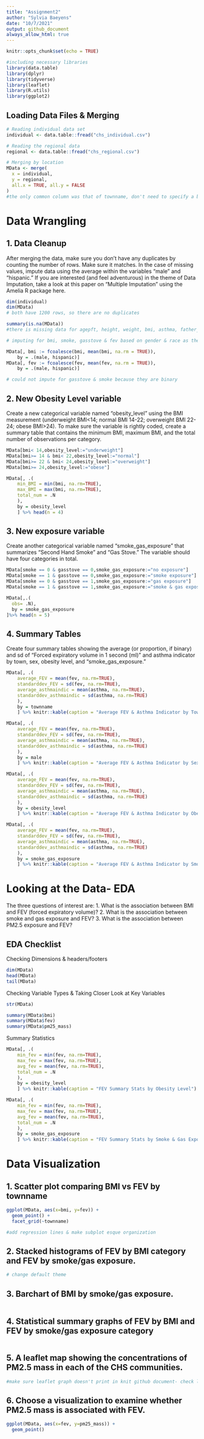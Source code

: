 ```yaml
---
title: "Assignment2"
author: "Sylvia Baeyens"
date: "10/7/2021"
output: github_document
always_allow_html: true
---
```


```r
knitr::opts_chunk$set(echo = TRUE)
```


```r
#including necessary libraries
library(data.table)
library(dplyr)
library(tidyverse)
library(leaflet)
library(R.utils)
library(ggplot2)
```

## Loading Data Files & Merging
```r
# Reading individual data set
individual <- data.table::fread("chs_individual.csv")

# Reading the regional data
regional <- data.table::fread("chs_regional.csv")

# Merging by location
MData <- merge(
  x = individual,
  y = regional,
  all.x = TRUE, all.y = FALSE
)
#the only common column was that of townname, don't need to specify a by.x/by.y
```

# Data Wrangling

## 1. Data Cleanup

After merging the data, make sure you don’t have any duplicates by counting the number of rows. Make sure it matches. In the case of missing values, impute data using the average within the variables “male” and “hispanic.” If you are interested (and feel adventurous) in the theme of Data Imputation, take a look at this paper on “Multiple Imputation” using the Amelia R package here.

```r
dim(individual)
dim(MData)
# both have 1200 rows, so there are no duplicates

summary(is.na(MData))
#there is missing data for agepft, height, weight, bmi, asthma, father_asmtha, mother_asthma, wheeze, hayfever, allergy, educ_parent, smoke, gasstove,fev, fvc, mmef, no_24hr, and pm 2_5_fr 

# imputing for bmi, smoke, gasstove & fev based on gender & race as these are the variables we will be inspecting later

MData[, bmi := fcoalesce(bmi, mean(bmi, na.rm = TRUE)),
    by = .(male, hispanic)]
MData[, fev := fcoalesce(fev, mean(fev, na.rm = TRUE)),
    by = .(male, hispanic)]

# could not impute for gasstove & smoke because they are binary
```


## 2. New Obesity Level variable

Create a new categorical variable named “obesity_level” using the BMI measurement (underweight BMI<14; normal BMI 14-22; overweight BMI 22-24; obese BMI>24). To make sure the variable is rightly coded, create a summary table that contains the minimum BMI, maximum BMI, and the total number of observations per category.

```r
MData[bmi< 14,obesity_level:="underweight"]
MData[bmi>= 14 & bmi< 22,obesity_level:="normal"]
MData[bmi>= 22 & bmi< 24,obesity_level:="overweight"]
MData[bmi>= 24,obesity_level:="obese"]

MData[, .(
    min_BMI = min(bmi, na.rm=TRUE),
    max_BMI = max(bmi, na.rm=TRUE),
    total_num = .N
    ),
    by = obesity_level
    ] %>% head(n = 4)
```


## 3. New exposure variable

Create another categorical variable named “smoke_gas_exposure” that summarizes “Second Hand Smoke” and “Gas Stove.” The variable should have four categories in total.

```r
MData[smoke == 0 & gasstove == 0,smoke_gas_exposure:="no exposure"]
MData[smoke == 1 & gasstove == 0,smoke_gas_exposure:="smoke exposure"]
MData[smoke == 0 & gasstove == 1,smoke_gas_exposure:="gas exposure"]
MData[smoke == 1 & gasstove == 1,smoke_gas_exposure:="smoke & gas exposure"]

MData[,.(
  obs= .N),
  by = smoke_gas_exposure
]%>% head(n = 5)
```


## 4. Summary Tables

Create four summary tables showing the average (or proportion, if binary) and sd of “Forced expiratory volume in 1 second (ml)” and asthma indicator by town, sex, obesity level, and “smoke_gas_exposure.”

```r

MData[, .(
    average_FEV = mean(fev, na.rm=TRUE),
    standarddev_FEV = sd(fev, na.rm=TRUE),
    average_asthmaindic = mean(asthma, na.rm=TRUE),
    standarddev_asthmaindic = sd(asthma, na.rm=TRUE)
    ),
    by = townname
    ] %>% knitr::kable(caption = "Average FEV & Asthma Indicator by Town")

MData[, .(
    average_FEV = mean(fev, na.rm=TRUE),
    standarddev_FEV = sd(fev, na.rm=TRUE),
    average_asthmaindic = mean(asthma, na.rm=TRUE),
    standarddev_asthmaindic = sd(asthma, na.rm=TRUE)
    ),
    by = male
    ] %>% knitr::kable(caption = "Average FEV & Asthma Indicator by Sex")

MData[, .(
    average_FEV = mean(fev, na.rm=TRUE),
    standarddev_FEV = sd(fev, na.rm=TRUE),
    average_asthmaindic = mean(asthma, na.rm=TRUE),
    standarddev_asthmaindic = sd(asthma, na.rm=TRUE)
    ),
    by = obesity_level
    ] %>% knitr::kable(caption = "Average FEV & Asthma Indicator by Obesity Level")

MData[, .(
    average_FEV = mean(fev, na.rm=TRUE),
    standarddev_FEV = sd(fev, na.rm=TRUE),
    average_asthmaindic = mean(asthma, na.rm=TRUE),
    standarddev_asthmaindic = sd(asthma, na.rm=TRUE)
    ),
    by = smoke_gas_exposure
    ] %>% knitr::kable(caption = "Average FEV & Asthma Indicator by Smoke & Gas Exposure")
```

# Looking at the Data- EDA 

The three questions of interest are:
  1. What is the association between BMI and FEV (forced expiratory volume)?
  2. What is the association between smoke and gas exposure and FEV?
  3. What is the association between PM2.5 exposure and FEV?

## EDA Checklist

Checking Dimensions & headers/footers
```r
dim(MData)
head(MData)
tail(MData)
```

Checking Variable Types & Taking Closer Look at Key Variables
```r
str(MData)

summary(MData$bmi)
summary(MData$fev)
summary(MData$pm25_mass)
```

Summary Statistics
```r
MData[, .(
    min_fev = min(fev, na.rm=TRUE),
    max_fev = max(fev, na.rm=TRUE),
    avg_fev = mean(fev, na.rm=TRUE),
    total_num = .N
    ),
    by = obesity_level
    ] %>% knitr::kable(caption = "FEV Summary Stats by Obesity Level")

MData[, .(
    min_fev = min(fev, na.rm=TRUE),
    max_fev = max(fev, na.rm=TRUE),
    avg_fev = mean(fev, na.rm=TRUE),
    total_num = .N
    ),
    by = smoke_gas_exposure
    ] %>% knitr::kable(caption = "FEV Summary Stats by Smoke & Gas Exposure")
```


# Data Visualization

## 1. Scatter plot comparing BMI vs FEV by townname
```r
ggplot(MData, aes(x=bmi, y=fev)) +
  geom_point() +
  facet_grid(~townname)

#add regression lines & make subplot esque organization
```

## 2. Stacked histograms of FEV by BMI category and FEV by smoke/gas exposure.
```r
# change default theme
```

## 3. Barchart of BMI by smoke/gas exposure.
```r

```

## 4. Statistical summary graphs of FEV by BMI and FEV by smoke/gas exposure category
```r

```

## 5. A leaflet map showing the concentrations of PM2.5 mass in each of the CHS communities.
```r
#make sure leaflet graph doesn't print in knit github document- check lecture and github notes
```

## 6. Choose a visualization to examine whether PM2.5 mass is associated with FEV.
```r
ggplot(MData, aes(x=fev, y=pm25_mass)) +
  geom_point() 
```

